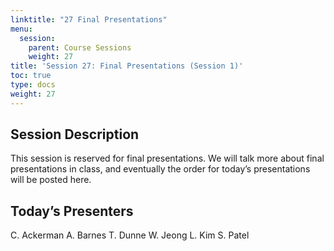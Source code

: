 ```yaml
---
linktitle: "27 Final Presentations"
menu:
  session:
    parent: Course Sessions
    weight: 27
title: 'Session 27: Final Presentations (Session 1)'
toc: true
type: docs
weight: 27
---
```


## Session Description

This session is reserved for final presentations. We will talk more about final presentations in class, and eventually the order for today's presentations will be posted here.

## Today's Presenters

C. Ackerman
A. Barnes
T. Dunne
W. Jeong
L. Kim
S. Patel
